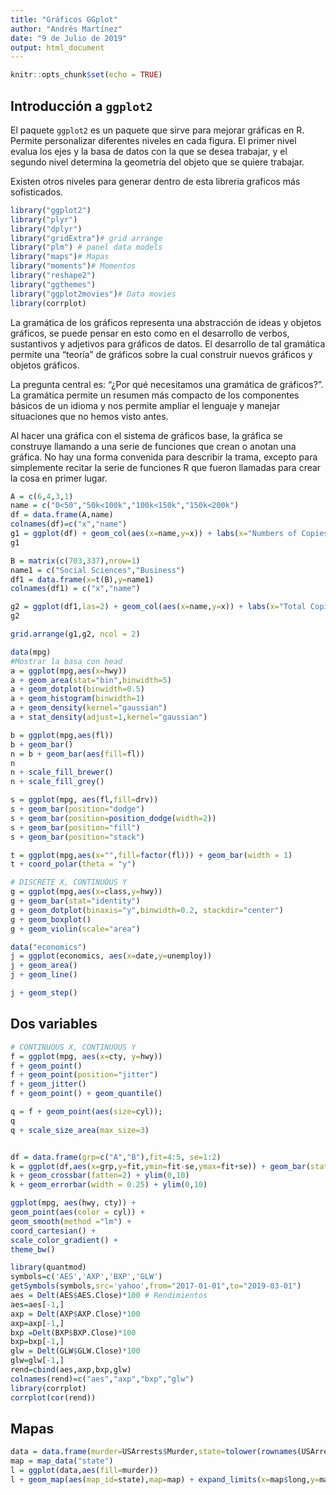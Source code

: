 ```yaml
---
title: "Gráficos GGplot"
author: "Andrés Martínez"
date: "9 de Julio de 2019"
output: html_document
---
```


```r
knitr::opts_chunk$set(echo = TRUE)
```

## Introducción a `ggplot2`

El paquete `ggplot2` es un paquete que sirve para mejorar gráficas en R. Permite personalizar diferentes niveles en cada figura. El primer nivel evalua los ejes y la basa de datos con la que se desea trabajar, y el segundo nivel determina la geometría del objeto que se quiere trabajar.

Existen otros niveles para generar dentro de esta libreria graficos más sofisticados.

```r
library("ggplot2")
library("plyr")
library("dplyr")
library("gridExtra")# grid arrange
library("plm") # panel data models
library("maps")# Mapas
library("moments")# Momentos
library("reshape2")
library("ggthemes")
library("ggplot2movies")# Data movies
library(corrplot)
```


La gramática de los gráficos representa una abstracción de ideas y objetos gráficos, se puede pensar en esto como en el desarrollo de verbos, sustantivos y adjetivos para gráficos de datos. El desarrollo de tal gramática permite una "teoría" de gráficos sobre la cual construir nuevos gráficos y objetos gráficos. 

La pregunta central es: “¿Por qué necesitamos una gramática de gráficos?”. La gramática permite un resumen más compacto de los componentes básicos de un idioma y nos permite ampliar el lenguaje y manejar situaciones que no hemos visto antes.

Al hacer una gráfica con el sistema de gráficos base, la gráfica se construye llamando a una serie de funciones que crean o anotan una gráfica. No hay una forma convenida para describir la trama, excepto para simplemente recitar la serie de funciones R que fueron llamadas para crear la cosa en primer lugar. 

```r

A = c(6,4,3,1)
name = c("0<50","50k<100k","100k<150k","150k<200k")
df = data.frame(A,name)
colnames(df)=c("x","name")
g1 = ggplot(df) + geom_col(aes(x=name,y=x)) + labs(x="Numbers of Copies Sold",y="Number of Books",title="Independent Textbook Publishing, Inc.",subtitle=" Distribution of Copies Sold",caption="",fill="")
g1
```







```r

B = matrix(c(703,337),nrow=1)
name1 = c("Social Sciences","Business")
df1 = data.frame(x=t(B),y=name1)
colnames(df1) = c("x","name")

g2 = ggplot(df1,las=2) + geom_col(aes(x=name,y=x)) + labs(x="Total Copies Sold",y="Market Classification",title="Total Copies Sold by Market Class",subtitle=" ",caption="",fill="") + coord_flip() + theme(axis.text.y=element_text(angle=90,hjust=1,vjust=0.5))
g2

```


```r


grid.arrange(g1,g2, ncol = 2)

```


```r
data(mpg)
#Mostrar la basa con head 
a = ggplot(mpg,aes(x=hwy))
a + geom_area(stat="bin",binwidth=5)
a + geom_dotplot(binwidth=0.5)
a + geom_histogram(binwidth=1)
a + geom_density(kernel="gaussian")
a + stat_density(adjust=1,kernel="gaussian")
```

```r

b = ggplot(mpg,aes(fl))
b + geom_bar()
n = b + geom_bar(aes(fill=fl))
n
n + scale_fill_brewer()
n + scale_fill_grey()

```


```r

s = ggplot(mpg, aes(fl,fill=drv))
s + geom_bar(position="dodge")
s + geom_bar(position=position_dodge(width=2))
s + geom_bar(position="fill")
s + geom_bar(position="stack")

```

```r

t = ggplot(mpg,aes(x="",fill=factor(fl))) + geom_bar(width = 1)
t + coord_polar(theta = "y")


```

```r
# DISCRETE X, CONTINUOUS Y
g = ggplot(mpg,aes(x=class,y=hwy))
g + geom_bar(stat="identity")
g + geom_dotplot(binaxis="y",binwidth=0.2, stackdir="center")
g + geom_boxplot()
g + geom_violin(scale="area")
```




```r

data("economics")
j = ggplot(economics, aes(x=date,y=unemploy))
j + geom_area()
j + geom_line()

j + geom_step()

```


## Dos variables

```r

# CONTINUOUS X, CONTINUOUS Y
f = ggplot(mpg, aes(x=cty, y=hwy))
f + geom_point()
f + geom_point(position="jitter")
f + geom_jitter()
f + geom_point() + geom_quantile()
```


```r


q = f + geom_point(aes(size=cyl)); 
q
q + scale_size_area(max_size=3)



```


```r

df = data.frame(grp=c("A","B"),fit=4:5, se=1:2)
k = ggplot(df,aes(x=grp,y=fit,ymin=fit-se,ymax=fit+se)) + geom_bar(stat="identity")
k + geom_crossbar(fatten=2) + ylim(0,10)
k + geom_errorbar(width = 0.25) + ylim(0,10)

```

```r
ggplot(mpg, aes(hwy, cty)) + 
geom_point(aes(color = cyl)) + 
geom_smooth(method ="lm") +
coord_cartesian() +
scale_color_gradient() +
theme_bw()
```



```r

library(quantmod)
symbols=c('AES','AXP','BXP','GLW')
getSymbols(symbols,src='yahoo',from="2017-01-01",to="2019-03-01")
aes = Delt(AES$AES.Close)*100 # Rendimientos
aes=aes[-1,]
axp = Delt(AXP$AXP.Close)*100
axp=axp[-1,]
bxp =Delt(BXP$BXP.Close)*100
bxp=bxp[-1,]
glw = Delt(GLW$GLW.Close)*100
glw=glw[-1,]
rend=cbind(aes,axp,bxp,glw)
colnames(rend)=c("aes","axp","bxp","glw")
library(corrplot)
corrplot(cor(rend))


```

## Mapas


```r

data = data.frame(murder=USArrests$Murder,state=tolower(rownames(USArrests)))
map = map_data("state")
l = ggplot(data,aes(fill=murder))
l + geom_map(aes(map_id=state),map=map) + expand_limits(x=map$long,y=map$lat)


```


